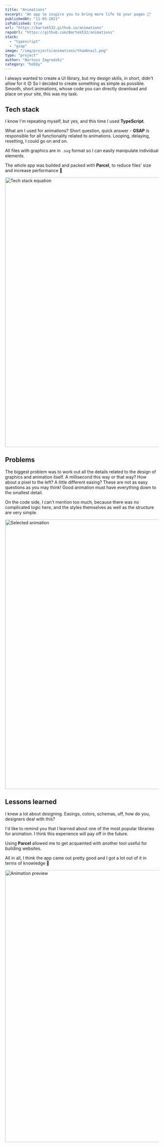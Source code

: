 ```yaml
---
title: "Animations"
excerpt: "An app to inspire you to bring more life to your pages 🌊"
publishedAt: "11-05-2021"
isPublished: true
url: "https://bartek532.github.io/animations"
repoUrl: "https://github.com/Bartek532/animations"
stack:
  - "typescript"
  - "gsap"
image: "/img/projects/animations/thumbnail.png"
type: "project"
author: "Bartosz Zagrodzki"
category: "hobby"
---
```


<div id="introduction">
  I always wanted to create a UI library, but my design skills, in short, didn't allow for it 😊 So I decided to create
  something as simple as possible. Smooth, short animations, whose code you can directly download and place on your
  site, this was my task.
</div>

## Tech stack

I know I'm repeating myself, but yes, and this time I used **TypeScript**.

What am I used for animations? Short question, quick answer - **GSAP** is responsible for all functionality related to animations. Looping, delaying, resetting, I could go on and on.

All files with graphics are in `.svg` format so I can easily manipulate individual elements.

The whole app was builded and packed with **Parcel**, to reduce files' size and increase performance 💪

<Image src="/img/projects/animations/stack-equation.png" alt="Tech stack equation" width="1200" height="880" />

## Problems

The biggest problem was to work out all the details related to the design of graphics and animation itself. A millisecond this way or that way? How about a pixel to the left? A little different easing? These are not as easy questions as you may think! Good animation must have everything down to the smallest detail.

On the code side, I can't mention too much, because there was no complicated logic here, and the styles themselves as well as the structure are very simple.

<Image src="/img/projects/animations/preview.png" alt="Selected animation " width="1200" height="880" />

## Lessons learned

I knew a lot about designing. Easings, colors, schemas, uff, how do you, designers deal with this?

I'd like to remind you that I learned about one of the most popular libraries for animation. I think this experience will pay off in the future.

Using **Parcel** allowed me to get acquainted with another tool useful for building websites.

All in all, I think the app came out pretty good and I got a lot out of it in terms of knowledge 💪

<Image src="/img/projects/animations/display.gif" alt="Animation preview" width="1120" height="888" />
